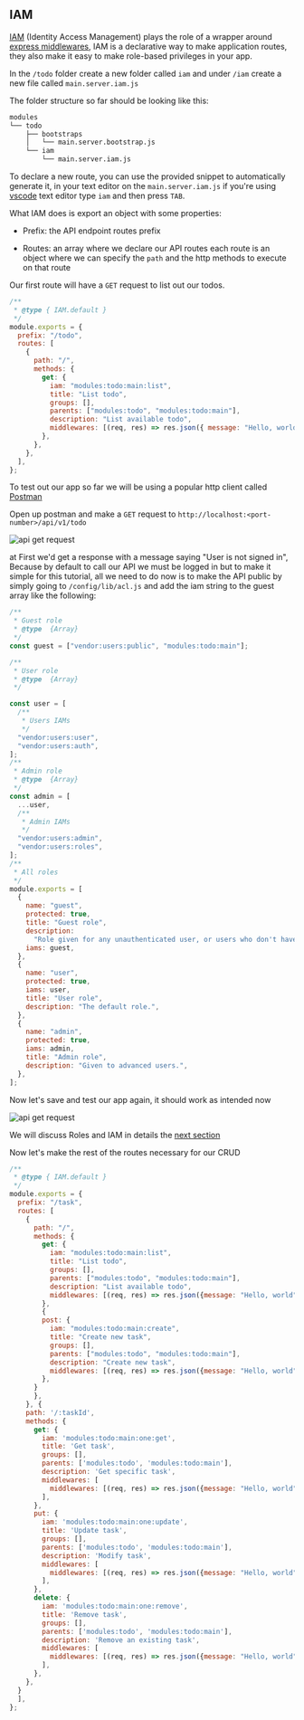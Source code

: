 ## IAM

[IAM](https://en.wikipedia.org/wiki/Identity_management) (Identity Access Management) plays the role of a wrapper around [express middlewares](https://expressjs.com/en/guide/using-middleware.html), IAM is a declarative way to make application routes, they also make it easy to make role-based privileges in your app.

In the `/todo` folder create a new folder called `iam`
and under `/iam` create a new file called `main.server.iam.js`

The folder structure so far should be looking like this:

```bash
modules
└── todo
    ├── bootstraps
    │   └── main.server.bootstrap.js
    └── iam
        └── main.server.iam.js
```

To declare a new route, you can use the provided snippet to automatically generate it, in your text editor on the `main.server.iam.js` if you're using [vscode](https://code.visualstudio.com/) text editor type `iam`
and then press `TAB`.

What IAM does is export an object with some properties:

- Prefix: the API endpoint routes prefix

- Routes: an array where we declare our API routes each route is an object where we can specify the `path` and the http methods to execute on that route

Our first route will have a `GET` request to list out our todos.

```javascript title=modules/todo/iam/main.server.iam.js lineNumbers=true
/**
 * @type { IAM.default }
 */
module.exports = {
  prefix: "/todo",
  routes: [
    {
      path: "/",
      methods: {
        get: {
          iam: "modules:todo:main:list",
          title: "List todo",
          groups: [],
          parents: ["modules:todo", "modules:todo:main"],
          description: "List available todo",
          middlewares: [(req, res) => res.json({ message: "Hello, world" })],
        },
      },
    },
  ],
};
```

To test out our app so far we will be using a popular http client called [Postman](https://www.postman.com/)

Open up postman and make a `GET` request to `http://localhost:<port-number>/api/v1/todo`

![api get request](../../images/tutorial/api_get_request_1.png)

at First we'd get a response with a message saying "User is not signed in", Because by default to call our API we must be logged in but to make it simple for this tutorial, all we need to do now is to make the API public by simply going to `/config/lib/acl.js` and add the iam string to the guest array like the following:

```javascript title=config/lib/acl.js lineNumbers=true
/**
 * Guest role
 * @type  {Array}
 */
const guest = ["vendor:users:public", "modules:todo:main"];

/**
 * User role
 * @type  {Array}
 */

const user = [
  /**
   * Users IAMs
   */
  "vendor:users:user",
  "vendor:users:auth",
];
/**
 * Admin role
 * @type  {Array}
 */
const admin = [
  ...user,
  /**
   * Admin IAMs
   */
  "vendor:users:admin",
  "vendor:users:roles",
];
/**
 * All roles
 */
module.exports = [
  {
    name: "guest",
    protected: true,
    title: "Guest role",
    description:
      "Role given for any unauthenticated user, or users who don't have any role.",
    iams: guest,
  },
  {
    name: "user",
    protected: true,
    iams: user,
    title: "User role",
    description: "The default role.",
  },
  {
    name: "admin",
    protected: true,
    iams: admin,
    title: "Admin role",
    description: "Given to advanced users.",
  },
];
```

Now let's save and test our app again, it should work as intended now

![api get request](../images/tutorial/api_get_request_2.png)

We will discuss Roles and IAM in details the [next section](/roles)

Now let's make the rest of the routes necessary for our CRUD

```javascript title=modules/todo/iam/main.server.iam.js lineNumbers=true
/**
 * @type { IAM.default }
 */
module.exports = {
  prefix: "/task",
  routes: [
    {
      path: "/",
      methods: {
        get: {
          iam: "modules:todo:main:list",
          title: "List todo",
          groups: [],
          parents: ["modules:todo", "modules:todo:main"],
          description: "List available todo",
          middlewares: [(req, res) => res.json({message: "Hello, world"})],
        },
        {
        post: {
          iam: "modules:todo:main:create",
          title: "Create new task",
          groups: [],
          parents: ["modules:todo", "modules:todo:main"],
          description: "Create new task",
          middlewares: [(req, res) => res.json({message: "Hello, world"})],
        },
      }
      },
    }, {
    path: '/:taskId',
    methods: {
      get: {
        iam: 'modules:todo:main:one:get',
        title: 'Get task',
        groups: [],
        parents: ['modules:todo', 'modules:todo:main'],
        description: 'Get specific task',
        middlewares: [
          middlewares: [(req, res) => res.json({message: "Hello, world"})],
        ],
      },
      put: {
        iam: 'modules:todo:main:one:update',
        title: 'Update task',
        groups: [],
        parents: ['modules:todo', 'modules:todo:main'],
        description: 'Modify task',
        middlewares: [
          middlewares: [(req, res) => res.json({message: "Hello, world"})],
        ],
      },
      delete: {
        iam: 'modules:todo:main:one:remove',
        title: 'Remove task',
        groups: [],
        parents: ['modules:todo', 'modules:todo:main'],
        description: 'Remove an existing task',
        middlewares: [
          middlewares: [(req, res) => res.json({message: "Hello, world"})],
        ],
      },
    },
  }
  ],
};
```
